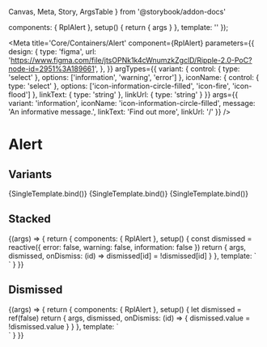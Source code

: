   Canvas,
  Meta,
  Story,
  ArgsTable
} from '@storybook/addon-docs'

  components: { RplAlert },
  setup() {
    return { args }
  },
  template: '<RplAlert v-bind="args"></RplAlert>'
});


<Meta
  title='Core/Containers/Alert'
  component={RplAlert}
    parameters={{
    design: {
      type: 'figma',
      url:
        'https://www.figma.com/file/jtsOPNk1k4cWnumzkZgclD/Ripple-2.0-PoC?node-id=2951%3A189661',
    },
  }}
  argTypes={{
    variant: {
      control: { type: 'select' },
      options: ['information', 'warning', 'error']
    },
    iconName: {
      control: { type: 'select' },
      options: ['icon-information-circle-filled', 'icon-fire', 'icon-flood']
    },
    linkText: {
      type: 'string'
    },
    linkUrl: {
      type: 'string'
    }
  }}
  args={{
    variant: 'information',
    iconName: 'icon-information-circle-filled',
    message: 'An informative message.',
    linkText: 'Find out more',
    linkUrl: '/'
  }}
/>

# Alert

<ArgsTable of={RplAlert} />

## Variants

<Canvas columns={2}>
  <Story
    name='Information'
    args={{
      variant: 'information',
      message: 'An informative message.',
      iconName: 'icon-information-circle-filled',
      alertId: 'info-1'
    }}
  >
    {SingleTemplate.bind()}
  </Story>
  <Story
    name='Warning'
    args={{
      variant: 'warning',
      message: 'A warning message.',
      iconName: 'icon-fire',
      alertId: 'fire-1'
    }}
  >
    {SingleTemplate.bind()}
  </Story>
  <Story
    name='Danger'
    args={{
      variant: 'error',
      message: 'A critical message.',
      iconName: 'icon-exclamation-circle-filled',
      alertId: 'danger-1'
    }}
  >
    {SingleTemplate.bind()}
  </Story>
</Canvas>

## Stacked

<Canvas>
  <Story
    name='Stacked'
    args={{
      variant: 'error',
      iconName: 'icon-exclamation-circle-filled'
    }}
    parameters={{ actions: { argTypesRegex: '^on.*' } }}
  >
    {(args) => {
      return {
        components: { RplAlert },
        setup() {
          const dismissed = reactive({
            error: false,
            warning: false,
            information: false
          })
          return {
            args,
            dismissed,
            onDismiss: (id) => dismissed[id] = !dismissed[id]
          }
        },
        template: `<div style="position: relative;" v-for="(alert, i) in Object.keys(dismissed)">
            <RplAlert v-bind="args"
              :key="'alert-' + i"
              :variant="alert"
              :alertId="alert"
              :dismissed="dismissed[alert]"
              @dismiss="onDismiss"
            >
            </RplAlert>
          </div>`
      }
    }}
  </Story>
</Canvas>

## Dismissed

<Canvas columns={2}>
  <Story
    name='Dismissed'
    args={{
      variant: 'error',
      iconName: 'icon-exclamation-circle-filled'
    }}
    play={playFunction}
  >
    {(args) => {
      return {
        components: { RplAlert },
        setup() {
          let dismissed = ref(false)
          return {
            args,
            dismissed,
            onDismiss: (id) => {
              dismissed.value = !dismissed.value
            }
          }
        },
        template: `<div style="position: relative;">
            <RplAlert v-bind="args"
              variant="information"
              alertId="123"
              :dismissed="dismissed"
              @dismiss="onDismiss"
            >
            </RplAlert>
          </div>`
      }
    }}
  </Story>
</Canvas>
